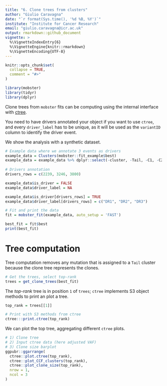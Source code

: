 ```yaml
---
title: "6. Clone trees from clusters"
author: "Giulio Caravagna"
date: "`r format(Sys.time(), '%d %B, %Y')`"
institute: "Institute for Cancer Research"
email: "giulio.caravagna@icr.ac.uk"
output: rmarkdown::github_document
vignette: >
  %\VignetteIndexEntry{6}
  %\VignetteEngine{knitr::rmarkdown}
  %\VignetteEncoding{UTF-8}
---
```


```r
knitr::opts_chunk$set(
  collapse = TRUE,
  comment = "#>"
)
```


<!-- <center> -->
<!-- <a href="https://caravagn.github.io/mobster"><img src="https://caravagn.github.io/mobster/reference/figures/logo.png" width=77px height=91px></img></a> -->
<!-- <a href="https://caravagn.github.io/ctree"><img src="https://caravagn.github.io/ctree/reference/figures/logo.png" width=77px height=91px></img></a> -->
<!-- </center> -->
<!-- <br> -->

```r
library(mobster)
library(tidyr)
library(dplyr)
```

Clone trees from `mobster` fits can be computing using the internal interface with [ctree](https://caravagn.github.io/ctree).

You need to have drivers annotated your object if you want to use `ctree`, and every `driver_label` has to be unique, as it will be used as the `variantID` column to identify the driver event.

We show the analysis with a synthetic dataset.

```r
# Example data where we annotate 3 events as drivers
example_data = Clusters(mobster::fit_example$best)
example_data = example_data %>% dplyr::select(-cluster, -Tail, -C1, -C2)
  
# Drivers annotation
drivers_rows = c(2239, 3246, 3800)

example_data$is_driver = FALSE
example_data$driver_label = NA

example_data$is_driver[drivers_rows] = TRUE
example_data$driver_label[drivers_rows] = c("DR1", "DR2", "DR3")

# Fit and print the data
fit = mobster_fit(example_data, auto_setup = 'FAST')

best_fit = fit$best
print(best_fit)
```

# Tree computation

Tree computation removes any mutation that is assigned to a `Tail` cluster because the clone tree represents the clones.
```r
# Get the trees, select top-rank
trees = get_clone_trees(best_fit)
```

The _top-rank_ tree is in position `1` of `trees`; `ctree` implements S3 object methods to print an plot a tree. 
```r
top_rank = trees[[1]]

# Print with S3 methods from ctree
ctree:::print.ctree(top_rank)
```

We can plot the top tree, aggregating different `ctree` plots.
```r
# 1) Clone tree
# 2) Input ctree data (here adjusted VAF)
# 3) Clone size barplot
ggpubr::ggarrange(
  ctree::plot.ctree(top_rank),
  ctree::plot_CCF_clusters(top_rank),
  ctree::plot_clone_size(top_rank),
  nrow = 1,
  ncol = 3
)
```



